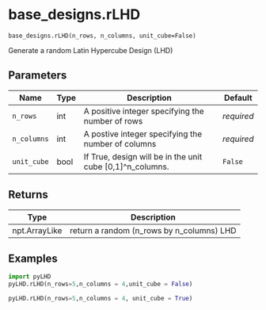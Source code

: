 # base_designs.rLHD { #pyLHD.base_designs.rLHD }

`base_designs.rLHD(n_rows, n_columns, unit_cube=False)`

Generate a random Latin Hypercube Design (LHD)

## Parameters

| Name        | Type   | Description                                               | Default    |
|-------------|--------|-----------------------------------------------------------|------------|
| `n_rows`    | int    | A positive integer specifying the number of rows          | _required_ |
| `n_columns` | int    | A postive integer specifying the number of columns        | _required_ |
| `unit_cube` | bool   | If True, design will be in the unit cube [0,1]^n_columns. | `False`    |

## Returns

| Type          | Description                               |
|---------------|-------------------------------------------|
| npt.ArrayLike | return a random (n_rows by n_columns) LHD |

## Examples



```python
import pyLHD
pyLHD.rLHD(n_rows=5,n_columns = 4,unit_cube = False)
```
```python
pyLHD.rLHD(n_rows=5,n_columns = 4, unit_cube = True)
```
